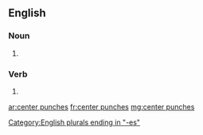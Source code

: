 ==English==

===Noun===
{{head|en|plural|head=[[center]] [[punches]]}}
# {{plural of|center punch|lang=en}}

===Verb===
{{head|en|head=[[center]] [[punches]]}}
# {{en-third-person singular of|center punch}}

[[Category:English plurals ending in "-es"]]

[[ar:center punches]]
[[fr:center punches]]
[[mg:center punches]]